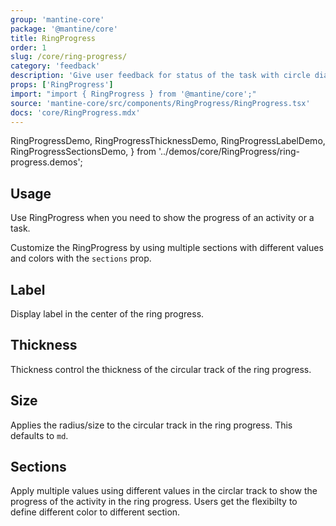 ```yaml
---
group: 'mantine-core'
package: '@mantine/core'
title: RingProgress
order: 1
slug: /core/ring-progress/
category: 'feedback'
description: 'Give user feedback for status of the task with circle diagram'
props: ['RingProgress']
import: "import { RingProgress } from '@mantine/core';"
source: 'mantine-core/src/components/RingProgress/RingProgress.tsx'
docs: 'core/RingProgress.mdx'
---
```


  RingProgressDemo,
  RingProgressThicknessDemo,
  RingProgressLabelDemo,
  RingProgressSectionsDemo,
} from '../demos/core/RingProgress/ring-progress.demos';

## Usage

Use RingProgress when you need to show the progress of an activity or a task.

Customize the RingProgress by using multiple sections with different values and colors with the `sections` prop.

<RingProgressDemo />

## Label

Display label in the center of the ring progress.

<RingProgressLabelDemo />

## Thickness

Thickness control the thickness of the circular track of the ring progress.

<RingProgressThicknessDemo />

## Size

Applies the radius/size to the circular track in the ring progress. This defaults to `md`.

<RingProgressSizesDemo />

## Sections

Apply multiple values using different values in the circlar track to show the progress of the activity in the ring progress.
Users get the flexibilty to define different color to different section.

<RingProgressSectionsDemo />
